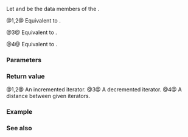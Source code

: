 {{title|operator+,-{{small|(ranges::adjacent_transform_view::''iterator'')}}}}
{{cpp/ranges/adjacent_transform_view/navbar}}

{{dcl begin}}
{{dcl|num=1|since=c++23|
friend constexpr /*iterator*/ operator+( const /*iterator*/&amp; i, difference_type n )
    requires ranges::random_access_range&lt;Base&gt;;
}}
{{dcl|num=2|since=c++23|
friend constexpr /*iterator*/ operator+( difference_type n, const /*iterator*/&amp; i )
    requires ranges::random_access_range&lt;Base&gt;;
}}
{{dcl|num=3|since=c++23|
friend constexpr iterator operator-( const /*iterator*/&amp; i, difference_type n )
    requires ranges::random_access_range&lt;Base&gt;;
}}
{{dcl|num=4|since=c++23|
friend constexpr difference_type operator-( const /*iterator*/&amp; i,
                                            const /*iterator*/&amp; j )
    requires std::sized_sentinel_for&lt;/*inner-iterator*/&lt;Const&gt;,
                                     /*inner-iterator*/&lt;Const&gt;&gt;;
}}
{{dcl end}}

Let {{rlpi|/#Data members|parent_}} and {{rlpi|/#Data members|inner_}} be the data members of the {{rlp|/|iterator}}.

@1,2@ Equivalent to {{c|return /*iterator*/(*i.parent_, i.inner_ + n);}}.

@3@ Equivalent to {{c|return /*iterator*/(*i.parent_, i.inner_ - n);}}.

@4@ Equivalent to {{c|return i.inner_ - j.inner_;}}.

{{cpp/hidden friend|{{tt|adjacent_transform_view::''iterator''&lt;Const&gt;}}|plural=yes}}

===Parameters===
{{par begin}}
{{par|i, j|the {{rlp|/|iterators}}}}
{{par|n|a position relative to current location}}
{{par end}}

===Return value===
@1,2@ An incremented iterator.
@3@ A decremented iterator.
@4@ A distance between given iterators.

===Example===
{{example}}

===See also===
{{dsc begin}}
{{dsc inc|cpp/ranges/adaptor/iterator/dsc operator arith|adjacent_transform_view}}
{{dsc end}}

{{langlinks|de|es|ja|ru|zh}}